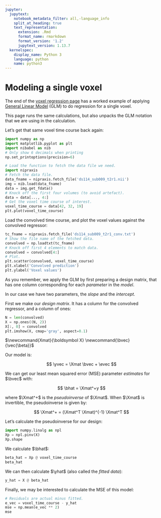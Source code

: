 ```yaml
---
jupyter:
  jupytext:
    notebook_metadata_filter: all,-language_info
    split_at_heading: true
    text_representation:
      extension: .Rmd
      format_name: rmarkdown
      format_version: '1.2'
      jupytext_version: 1.13.7
  kernelspec:
    display_name: Python 3
    language: python
    name: python3
---
```


# Modeling a single voxel

The end of the [voxel regression page](regress_one_voxel.Rmd) has a worked
example of applying [General Linear
Model](https://textbook.nipraxis.org/glm_intro.html) (GLM) to do regression
for a single voxel.

This page runs the same calculations, but also unpacks the GLM notation that we are using in the calculation.

Let’s get that same voxel time course back again:

```python
import numpy as np
import matplotlib.pyplot as plt
import nibabel as nib
# Only show 6 decimals when printing
np.set_printoptions(precision=6)
```

```python
# Load the function to fetch the data file we need.
import nipraxis
# Fetch the data file.
data_fname = nipraxis.fetch_file('ds114_sub009_t2r1.nii')
img = nib.load(data_fname)
data = img.get_fdata()
# Knock off the first four volumes (to avoid artefact).
data = data[..., 4:]
# Get the voxel time course of interest.
voxel_time_course = data[42, 32, 19]
plt.plot(voxel_time_course)
```

Load the convolved time course, and plot the voxel values against the convolved regressor:

```python
tc_fname = nipraxis.fetch_file('ds114_sub009_t2r1_conv.txt')
# Show the file name of the fetched data.
convolved = np.loadtxt(tc_fname)
# Knock off first 4 elements to match data.
convolved = convolved[4:]
# Plot.
plt.scatter(convolved, voxel_time_course)
plt.xlabel('Convolved prediction')
plt.ylabel('Voxel values')
```

As you remember, we apply the GLM by first preparing a design matrix, that has one column corresponding for each *parameter* in the *model*.

In our case we have two parameters, the *slope* and the *intercept*.

First we make our *design matrix*.  It has a column for the convolved
regressor, and a column of ones:

```python
N = len(convolved)
X = np.ones((N, 2))
X[:, 0] = convolved
plt.imshow(X, cmap='gray', aspect=0.1)
```

$\newcommand{\yvec}{\vec{y}}$
$\newcommand{\xvec}{\vec{x}}$
$\newcommand{\evec}{\vec{\varepsilon}}$
$\newcommand{Xmat}{\boldsymbol X} \newcommand{\bvec}{\vec{\beta}}$
$\newcommand{\bhat}{\hat{\bvec}} \newcommand{\yhat}{\hat{\yvec}}$

Our model is:

$$
\yvec = \Xmat \bvec + \evec
$$

We can get our least mean squared error (MSE) parameter *estimates* for
$\bvec$ with:

$$
\bhat = \Xmat^+y
$$

where $\Xmat^+$ is the *pseudoinverse* of $\Xmat$.  When $\Xmat$ is
invertible, the pseudoinverse is given by:

$$
\Xmat^+ = (\Xmat^T \Xmat)^{-1} \Xmat^T
$$

Let’s calculate the pseudoinverse for our design:

```python
import numpy.linalg as npl
Xp = npl.pinv(X)
Xp.shape
```

We calculate $\bhat$:

```python
beta_hat = Xp @ voxel_time_course
beta_hat
```

We can then calculate $\yhat$ (also called the *fitted data*):

```python
y_hat = X @ beta_hat
```

Finally, we may be interested to calculate the MSE of this model:

```python
# Residuals are actual minus fitted.
e_vec = voxel_time_course - y_hat
mse = np.mean(e_vec ** 2)
mse
```
